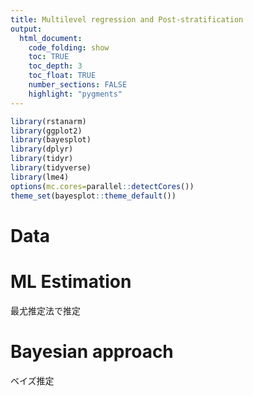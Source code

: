 ```yaml
---
title: Multilevel regression and Post-stratification
output:
  html_document:
    code_folding: show
    toc: TRUE
    toc_depth: 3
    toc_float: TRUE
    number_sections: FALSE
    highlight: "pygments"
---
```


```r
library(rstanarm)
library(ggplot2)
library(bayesplot)
library(dplyr)
library(tidyr)
library(tidyverse)
library(lme4)
options(mc.cores=parallel::detectCores())
theme_set(bayesplot::theme_default())
```

# Data


# ML Estimation
最尤推定法で推定


# Bayesian approach
ベイズ推定